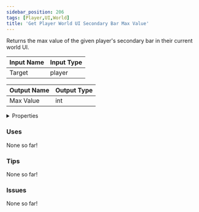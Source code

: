 ```yaml
---
sidebar_position: 206
tags: [Player,UI,World]
title: 'Get Player World UI Secondary Bar Max Value'
---
```


Returns the max value of the given player's secondary bar in their current world UI.




<EsbSvg />

| Input Name | Input Type |
|-----------|-----------|
| Target | player |

| Output Name | Output Type |
|-----------|-----------|
| Max Value | int |


<details>
  <summary>Properties</summary>
  <div>
    <div>
    <table>
      <thead>
        <tr>
          <th>Is beta required?</th>
          <th>❌</th>
        </tr>
        <tr>
          <th>Is this chip a trolling risk?</th>
          <th>❌</th>
        </tr>
        <tr>
          <th>Is this chip a role assignment risk?</th>
          <th>❌</th>
        </tr>
        <tr>
          <th>Chip UUID</th>
          <th>b23bdd96-7676-4236-a5ab-ca0aae513916</th>
        </tr>
      </thead>
    </table>
    </div>
  </div>
</details>

### Uses

None so far!

### Tips

None so far!

### Issues

None so far!